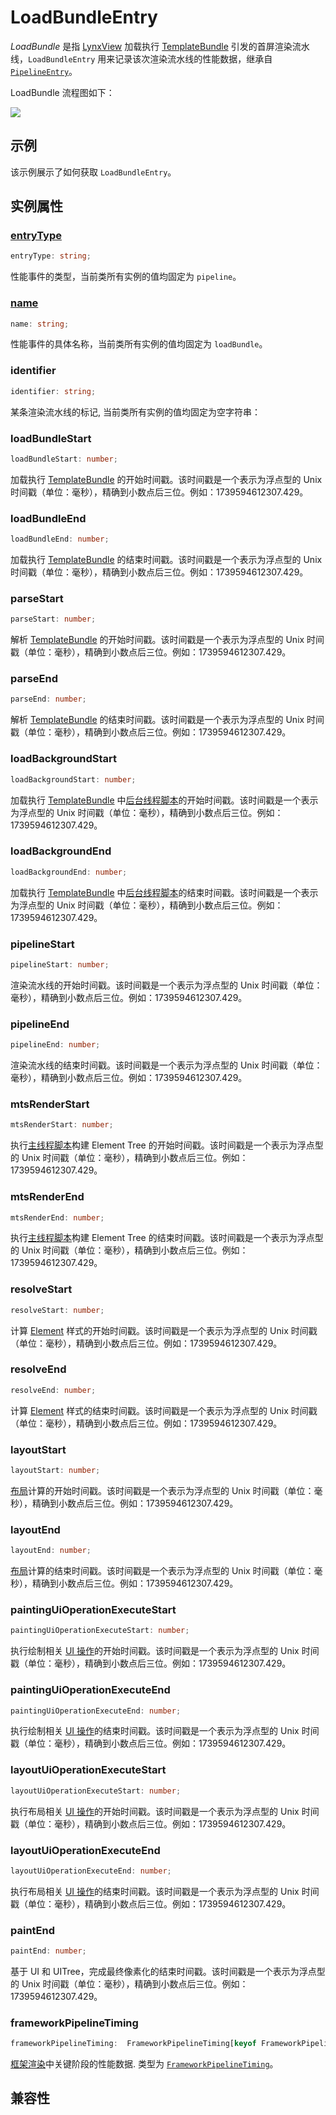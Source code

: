 
# LoadBundleEntry

_LoadBundle_ 是指 [LynxView](guide/spec#lynxview) 加载执行 [TemplateBundle](/api/lynx-native-api/template-bundle) 引发的首屏渲染流水线，`LoadBundleEntry` 用来记录该次渲染流水线的性能数据，继承自 [`PipelineEntry`](./pipeline-entry)。

LoadBundle 流程图如下：

<img src="https://lf-lynx.tiktok-cdns.com/obj/lynx-artifacts-oss-sg/lynx-website/assets/doc/load-bundle-entry.png" />

## 示例

该示例展示了如何获取 `LoadBundleEntry`。


<Go
  example="performance-api"
  defaultFile="src/load_bundle_entry/index.tsx"
  defaultEntryFile="dist/load_bundle_entry.lynx.bundle"
  img="https://lf-lynx.tiktok-cdns.com/obj/lynx-artifacts-oss-sg/lynx-website/assets/doc/load-bundle-entry-demo.jpeg"
  entry="src/load_bundle_entry"
  highlight="{10-20}"
/>

## 实例属性

### [entryType](/api/lynx-api/performance-api/performance-entry#entryType)

```ts
entryType: string;
```

性能事件的类型，当前类所有实例的值均固定为 `pipeline`。

### [name](/api/lynx-api/performance-api/performance-entry#name)

```ts
name: string;
```

性能事件的具体名称，当前类所有实例的值均固定为 `loadBundle`。

### identifier

```ts
identifier: string;
```

某条渲染流水线的标记, 当前类所有实例的值均固定为空字符串：

### loadBundleStart

```ts
loadBundleStart: number;
```

加载执行 [TemplateBundle](/api/lynx-native-api/template-bundle) 的开始时间戳。该时间戳是一个表示为浮点型的 Unix 时间戳（单位：毫秒），精确到小数点后三位。例如：1739594612307.429。

### loadBundleEnd

```ts
loadBundleEnd: number;
```

加载执行 [TemplateBundle](/api/lynx-native-api/template-bundle) 的结束时间戳。该时间戳是一个表示为浮点型的 Unix 时间戳（单位：毫秒），精确到小数点后三位。例如：1739594612307.429。

### parseStart

```ts
parseStart: number;
```

解析 [TemplateBundle](/api/lynx-native-api/template-bundle) 的开始时间戳。该时间戳是一个表示为浮点型的 Unix 时间戳（单位：毫秒），精确到小数点后三位。例如：1739594612307.429。

### parseEnd

```ts
parseEnd: number;
```

解析 [TemplateBundle](/api/lynx-native-api/template-bundle) 的结束时间戳。该时间戳是一个表示为浮点型的 Unix 时间戳（单位：毫秒），精确到小数点后三位。例如：1739594612307.429。

### loadBackgroundStart

```ts
loadBackgroundStart: number;
```

加载执行 [TemplateBundle](/api/lynx-native-api/template-bundle) 中[后台线程脚本](guide/spec#background-thread-script-or-bts)的开始时间戳。该时间戳是一个表示为浮点型的 Unix 时间戳（单位：毫秒），精确到小数点后三位。例如：1739594612307.429。

### loadBackgroundEnd

```ts
loadBackgroundEnd: number;
```

加载执行 [TemplateBundle](/api/lynx-native-api/template-bundle) 中[后台线程脚本](guide/spec#background-thread-script-or-bts)的结束时间戳。该时间戳是一个表示为浮点型的 Unix 时间戳（单位：毫秒），精确到小数点后三位。例如：1739594612307.429。

### pipelineStart

```ts
pipelineStart: number;
```

渲染流水线的开始时间戳。该时间戳是一个表示为浮点型的 Unix 时间戳（单位：毫秒），精确到小数点后三位。例如：1739594612307.429。

### pipelineEnd

```ts
pipelineEnd: number;
```

渲染流水线的结束时间戳。该时间戳是一个表示为浮点型的 Unix 时间戳（单位：毫秒），精确到小数点后三位。例如：1739594612307.429。

### mtsRenderStart

```ts
mtsRenderStart: number;
```

执行[主线程脚本](guide/spec#main-thread-script-or-mts)构建 Element Tree 的开始时间戳。该时间戳是一个表示为浮点型的 Unix 时间戳（单位：毫秒），精确到小数点后三位。例如：1739594612307.429。

### mtsRenderEnd

```ts
mtsRenderEnd: number;
```

执行[主线程脚本](guide/spec#main-thread-script-or-mts)构建 Element Tree 的结束时间戳。该时间戳是一个表示为浮点型的 Unix 时间戳（单位：毫秒），精确到小数点后三位。例如：1739594612307.429。

### resolveStart

```ts
resolveStart: number;
```

计算 [Element](guide/spec#element) 样式的开始时间戳。该时间戳是一个表示为浮点型的 Unix 时间戳（单位：毫秒），精确到小数点后三位。例如：1739594612307.429。

### resolveEnd

```ts
resolveEnd: number;
```

计算 [Element](guide/spec#element) 样式的结束时间戳。该时间戳是一个表示为浮点型的 Unix 时间戳（单位：毫秒），精确到小数点后三位。例如：1739594612307.429。

### layoutStart

```ts
layoutStart: number;
```

[布局](guide/spec#layout)计算的开始时间戳。该时间戳是一个表示为浮点型的 Unix 时间戳（单位：毫秒），精确到小数点后三位。例如：1739594612307.429。

### layoutEnd

```ts
layoutEnd: number;
```

[布局](guide/spec#layout)计算的结束时间戳。该时间戳是一个表示为浮点型的 Unix 时间戳（单位：毫秒），精确到小数点后三位。例如：1739594612307.429。

### paintingUiOperationExecuteStart

```ts
paintingUiOperationExecuteStart: number;
```

执行绘制相关 [UI 操作](guide/spec#ui-op)的开始时间戳。该时间戳是一个表示为浮点型的 Unix 时间戳（单位：毫秒），精确到小数点后三位。例如：1739594612307.429。

### paintingUiOperationExecuteEnd

```ts
paintingUiOperationExecuteEnd: number;
```

执行绘制相关 [UI 操作](guide/spec#ui-op)的结束时间戳。该时间戳是一个表示为浮点型的 Unix 时间戳（单位：毫秒），精确到小数点后三位。例如：1739594612307.429。

### layoutUiOperationExecuteStart

```ts
layoutUiOperationExecuteStart: number;
```

执行布局相关 [UI 操作](guide/spec#ui-op)的开始时间戳。该时间戳是一个表示为浮点型的 Unix 时间戳（单位：毫秒），精确到小数点后三位。例如：1739594612307.429。

### layoutUiOperationExecuteEnd

```ts
layoutUiOperationExecuteEnd: number;
```

执行布局相关 [UI 操作](guide/spec#ui-op)的结束时间戳。该时间戳是一个表示为浮点型的 Unix 时间戳（单位：毫秒），精确到小数点后三位。例如：1739594612307.429。

### paintEnd

```ts
paintEnd: number;
```

基于 UI 和 UITree，完成最终像素化的结束时间戳。该时间戳是一个表示为浮点型的 Unix 时间戳（单位：毫秒），精确到小数点后三位。例如：1739594612307.429。

### frameworkPipelineTiming

```ts
frameworkPipelineTiming:  FrameworkPipelineTiming[keyof FrameworkPipelineTiming];
```

[框架渲染](guide/spec#framework-rendering)中关键阶段的性能数据. 类型为 [`FrameworkPipelineTiming`](/api/lynx-api/performance-api/framework-pipeline-timing)。

## 兼容性


<LegacyCompatTable metadata="lynx-api/performance-api/performance-entry/load-bundle-entry" />
